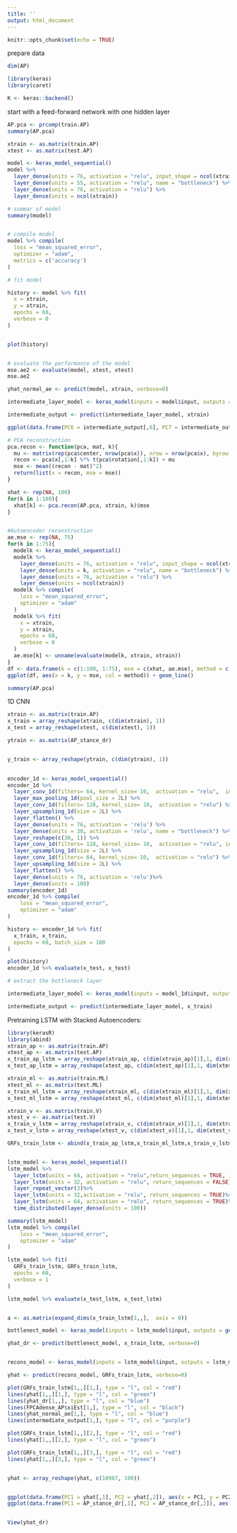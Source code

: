 ```yaml
---
title: ''
output: html_document
---
```


```r
knitr::opts_chunk$set(echo = TRUE)
```


prepare data
```r
dim(AP)

library(keras)
library(caret)

K <- keras::backend()
```


start with a feed-forward network with one hidden layer
```r

AP.pca <- prcomp(train.AP)
summary(AP.pca)

xtrain <- as.matrix(train.AP)
xtest <- as.matrix(test.AP)

model <- keras_model_sequential()
model %>%
  layer_dense(units = 76, activation = "relu", input_shape = ncol(xtrain)) %>%
  layer_dense(units = 55, activation = "relu", name = "bottleneck") %>%
  layer_dense(units = 76, activation = "relu") %>%
  layer_dense(units = ncol(xtrain))

# summar of model
summary(model) 


# compile model
model %>% compile(
  loss = "mean_squared_error", 
  optimizer = "adam",
  metrics = c('accuracy')
)

# fit model

history <- model %>% fit(
  x = xtrain, 
  y = xtrain, 
  epochs = 60,
  verbose = 0
)


plot(history)


# evaluate the performance of the model
mse.ae2 <- evaluate(model, xtest, xtest)
mse.ae2

yhat_normal_ae <- predict(model, xtrain, verbose=0)

intermediate_layer_model <- keras_model(inputs = model$input, outputs = get_layer(model, "bottleneck")$output)

intermediate_output <- predict(intermediate_layer_model, xtrain)

```


```r
ggplot(data.frame(PC6 = intermediate_output[,6], PC7 = intermediate_output[,7]), aes(x = PC6, y = PC7)) + geom_point()
```


```r
# PCA reconstruction
pca.recon <- function(pca, mat, k){
  mu <- matrix(rep(pca$center, nrow(pca$x)), nrow = nrow(pca$x), byrow = T)
  recon <- pca$x[,1:k] %*% t(pca$rotation[,1:k]) + mu
  mse <- mean((recon - mat)^2)
  return(list(x = recon, mse = mse))
}

xhat <- rep(NA, 100)
for(k in 1:100){
  xhat[k] <- pca.recon(AP.pca, xtrain, k)$mse
}


#Autoencoder reconstruction
ae.mse <- rep(NA, 75)
for(k in 1:75){
  modelk <- keras_model_sequential()
  modelk %>%
    layer_dense(units = 76, activation = "relu", input_shape = ncol(xtrain)) %>%
    layer_dense(units = k, activation = "relu", name = "bottleneck") %>%
    layer_dense(units = 76, activation = "relu") %>%
    layer_dense(units = ncol(xtrain))
  modelk %>% compile(
    loss = "mean_squared_error", 
    optimizer = "adam"
  )
  modelk %>% fit(
    x = xtrain, 
    y = xtrain, 
    epochs = 60,
    verbose = 0
  )
  ae.mse[k] <- unname(evaluate(modelk, xtrain, xtrain))
}
df <- data.frame(k = c(1:100, 1:75), mse = c(xhat, ae.mse), method = c(rep("pca", 100), rep("autoencoder", 75)))
ggplot(df, aes(x = k, y = mse, col = method)) + geom_line()

summary(AP.pca)
```



1D CNN 
```r
xtrain <- as.matrix(train.AP)
x_train = array_reshape(xtrain, c(dim(xtrain), 1))
x_test = array_reshape(xtest, c(dim(xtest), 1))

ytrain <- as.matrix(AP_stance_dr)


y_train <- array_reshape(ytrain, c(dim(ytrain), 1))

 
encoder_1d <- keras_model_sequential() 
encoder_1d %>% 
  layer_conv_1d(filters= 64, kernel_size= 10,  activation = "relu",  input_shape= c(100,1)) %>%
  layer_max_pooling_1d(pool_size = 2L) %>%
  layer_conv_1d(filters= 128, kernel_size= 10,  activation = "relu") %>%
  layer_upsampling_1d(size = 2L) %>%
  layer_flatten() %>% 
  layer_dense(units = 76, activation = 'relu') %>%
  layer_dense(units = 30, activation = 'relu', name = "bottleneck") %>%
  layer_reshape(c(30, 1)) %>%
  layer_conv_1d(filters= 128, kernel_size= 10,  activation = "relu", input_shape= c(30,1)) %>%
  layer_upsampling_1d(size = 2L) %>%
  layer_conv_1d(filters= 64, kernel_size= 10,  activation = "relu") %>%
  layer_upsampling_1d(size = 2L) %>%
  layer_flatten() %>%
  layer_dense(units = 76, activation = 'relu')%>%
  layer_dense(units = 100)
summary(encoder_1d)
encoder_1d %>% compile(
    loss = "mean_squared_error", 
    optimizer = "adam"
)

history <- encoder_1d %>% fit(
  x_train, x_train, 
  epochs = 60, batch_size = 100
)

plot(history)
encoder_1d %>% evaluate(x_test, x_test)

# extract the bottleneck layer

intermediate_layer_model <- keras_model(inputs = model_1d$input, outputs = get_layer(model_1d, "dense_8")$output)

intermediate_output <- predict(intermediate_layer_model, x_train)

```


Pretraining LSTM with Stacked Autoencoders:

```r
library(kerasR)
library(abind)
xtrain_ap <- as.matrix(train.AP)
xtest_ap <- as.matrix(test.AP)
x_train_ap_lstm = array_reshape(xtrain_ap, c(dim(xtrain_ap)[1],1, dim(xtrain_ap)[2]))
x_test_ap_lstm = array_reshape(xtest_ap, c(dim(xtest_ap)[1],1, dim(xtest_ap)[2]))

xtrain_ml <- as.matrix(train.ML)
xtest_ml <- as.matrix(test.ML)
x_train_ml_lstm = array_reshape(xtrain_ml, c(dim(xtrain_ml)[1],1, dim(xtrain_ml)[2]))
x_test_ml_lstm = array_reshape(xtest_ml, c(dim(xtest_ml)[1],1, dim(xtest_ml)[2]))

xtrain_v <- as.matrix(train.V)
xtest_v <- as.matrix(test.V)
x_train_v_lstm = array_reshape(xtrain_v, c(dim(xtrain_v)[1],1, dim(xtrain_v)[2]))
x_test_v_lstm = array_reshape(xtest_v, c(dim(xtest_v)[1],1, dim(xtest_v)[2]))

GRFs_train_lstm <- abind(x_train_ap_lstm,x_train_ml_lstm,x_train_v_lstm, along=2)


lstm_model <- keras_model_sequential() 
lstm_model %>% 
  layer_lstm(units = 64, activation = "relu",return_sequences = TRUE, input_shape = c(3, 100))%>%
  layer_lstm(units = 32, activation = "relu", return_sequences = FALSE)%>%
  layer_repeat_vector(3)%>%
  layer_lstm(units = 32,activation = "relu", return_sequences = TRUE)%>%
  layer_lstm(units = 64, activation = "relu", return_sequences = TRUE)%>%
  time_distributed(layer_dense(units = 100))

summary(lstm_model)
lstm_model %>% compile(
    loss = "mean_squared_error", 
    optimizer = "adam"
)

lstm_model %>% fit(
  GRFs_train_lstm, GRFs_train_lstm, 
  epochs = 60,
  verbose = 1
)

lstm_model %>% evaluate(x_test_lstm, x_test_lstm)


a <- as.matrix(expand_dims(x_train_lstm[1,,],  axis = 0))

bottlenect_model <- keras_model(inputs = lstm_model$input, outputs = get_layer(lstm_model, "lstm_99")$output)

yhat_dr <- predict(bottlenect_model, x_train_lstm, verbose=0)


recons_model <- keras_model(inputs = lstm_model$input, outputs = lstm_model$output)

yhat <- predict(recons_model, GRFs_train_lstm, verbose=0)

plot(GRFs_train_lstm[1,,][1,], type = "l", col = "red")
lines(yhat[1,,][1,], type = "l", col = "green")
lines(yhat_dr[1,,], type = "l", col = "blue")
lines(FPCAdense_AP$xiEst[1,], type = "l", col = "black")
lines(yhat_normal_ae[1,], type = "l", col = "blue")
lines(intermediate_output[1,], type = "l", col = "purple")

plot(GRFs_train_lstm[1,,][2,], type = "l", col = "red")
lines(yhat[1,,][2,], type = "l", col = "green")

plot(GRFs_train_lstm[1,,][3,], type = "l", col = "red")
lines(yhat[1,,][3,], type = "l", col = "green")


yhat <- array_reshape(yhat, c(10987, 100))


ggplot(data.frame(PC1 = yhat[,1], PC2 = yhat[,2]), aes(x = PC1, y = PC2)) + geom_point()
ggplot(data.frame(PC1 = AP_stance_dr[,1], PC2 = AP_stance_dr[,2]), aes(x = PC1, y = PC2)) + geom_point()


View(yhat_dr)
```
